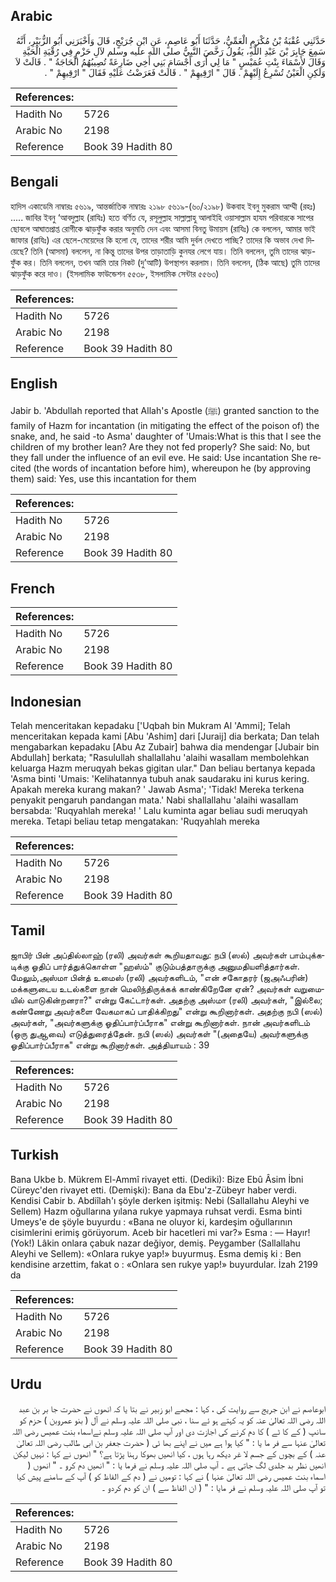 ## Arabic


<div dir="rtl" lang="ar" style={{fontSize:'larger',backgroundColor:'#f8f9fa',padding:20}}>
حَدَّثَنِي عُقْبَةُ بْنُ مُكْرَمٍ الْعَمِّيُّ، حَدَّثَنَا أَبُو عَاصِمٍ، عَنِ ابْنِ جُرَيْجٍ، قَالَ وَأَخْبَرَنِي أَبُو الزُّبَيْرِ، أَنَّهُ سَمِعَ جَابِرَ بْنَ عَبْدِ اللَّهِ، يَقُولُ رَخَّصَ النَّبِيُّ صلى الله عليه وسلم لآلِ حَزْمٍ فِي رُقْيَةِ الْحَيَّةِ وَقَالَ لأَسْمَاءَ بِنْتِ عُمَيْسٍ ‏"‏ مَا لِي أَرَى أَجْسَامَ بَنِي أَخِي ضَارِعَةً تُصِيبُهُمُ الْحَاجَةُ ‏"‏ ‏.‏ قَالَتْ لاَ وَلَكِنِ الْعَيْنُ تُسْرِعُ إِلَيْهِمْ ‏.‏ قَالَ ‏"‏ ارْقِيهِمْ ‏"‏ ‏.‏ قَالَتْ فَعَرَضْتُ عَلَيْهِ فَقَالَ ‏"‏ ارْقِيهِمْ ‏"‏ ‏.‏
</div>
<div style={{backgroundColor:'#f8f9fa',padding:20, marginBottom: 10}}><table> <thead> <tr> <th>References:</th> <th></th> </tr> </thead> <tbody><tr><td>Hadith No</td><td>5726</td></tr><tr><td>Arabic No</td><td>2198</td></tr><tr><td>Reference</td><td>Book 39 Hadith 80</td></tr></tbody></table></div>

## Bengali


<div dir="ltr" lang="bn" style={{fontSize:'larger',backgroundColor:'#f8f9fa',padding:20}}>
হাদিস একাডেমি নাম্বারঃ ৫৬১৯, আন্তর্জাতিক নাম্বারঃ ২১৯৮ ৫৬১৯-(৬০/২১৯৮) উকবাহ ইবনু মুকরাম আম্মী (রহঃ) ..... জাবির ইবনু ‘আবদুল্লাহ (রাযিঃ) হতে বর্ণিত যে, রসূলুল্লাহ সাল্লাল্লাহু আলাইহি ওয়াসাল্লাম হাযম পরিবারকে সাপের ছোবলে আঘাতপ্রাপ্ত রোগীকে ঝাড়ফুঁক করার অনুমতি দেন এবং আসমা বিনতু উমায়স (রাযিঃ) কে বললেন, আমার ভাই জাফার (রাযিঃ) এর ছেলে-মেয়েদের কি হলো যে, তাদের শরীর আমি দুর্বল দেখতে পাচ্ছি? তাদের কি অভাব দেখা দিয়েছে? তিনি (আসমা) বললেন, না কিন্তু তাদের উপর তাড়াতাড়ি কুনযর লেগে যায়। তিনি বললেন, তুমি তাদের ঝাড়-ফুঁক কর। তিনি বললেন, তখন আমি তার নিকট (দু’আটি) উপস্থাপন করলাম। তিনি বললেন, (ঠিক আছে) তুমি তাদের ঝাড়ফুঁক করে দাও। (ইসলামিক ফাউন্ডেশন ৫৫৩৮, ইসলামিক সেন্টার ৫৫৬৩)
</div>
<div style={{backgroundColor:'#f8f9fa',padding:20, marginBottom: 10}}><table> <thead> <tr> <th>References:</th> <th></th> </tr> </thead> <tbody><tr><td>Hadith No</td><td>5726</td></tr><tr><td>Arabic No</td><td>2198</td></tr><tr><td>Reference</td><td>Book 39 Hadith 80</td></tr></tbody></table></div>

## English


<div dir="ltr" lang="en" style={{fontSize:'larger',backgroundColor:'#f8f9fa',padding:20}}>
Jabir b. 'Abdullah reported that Allah's Apostle (ﷺ) granted sanction to the family of Hazm for incantation (in mitigating the effect of the poison of) the snake, and, he said -to Asma' daughter of 'Umais:What is this that I see the children of my brother lean? Are they not fed properly? She said: No, but they fall under the influence of an evil eve. He said: Use incantation She recited (the words of incantation before him), whereupon he (by approving them) said: Yes, use this incantation for them
</div>
<div style={{backgroundColor:'#f8f9fa',padding:20, marginBottom: 10}}><table> <thead> <tr> <th>References:</th> <th></th> </tr> </thead> <tbody><tr><td>Hadith No</td><td>5726</td></tr><tr><td>Arabic No</td><td>2198</td></tr><tr><td>Reference</td><td>Book 39 Hadith 80</td></tr></tbody></table></div>

## French


<div dir="ltr" lang="fr" style={{fontSize:'larger',backgroundColor:'#f8f9fa',padding:20}}>

</div>
<div style={{backgroundColor:'#f8f9fa',padding:20, marginBottom: 10}}><table> <thead> <tr> <th>References:</th> <th></th> </tr> </thead> <tbody><tr><td>Hadith No</td><td>5726</td></tr><tr><td>Arabic No</td><td>2198</td></tr><tr><td>Reference</td><td>Book 39 Hadith 80</td></tr></tbody></table></div>

## Indonesian


<div dir="ltr" lang="id" style={{fontSize:'larger',backgroundColor:'#f8f9fa',padding:20}}>
Telah menceritakan kepadaku ['Uqbah bin Mukram Al 'Ammi]; Telah menceritakan kepada kami [Abu 'Ashim] dari [Juraij] dia berkata; Dan telah mengabarkan kepadaku [Abu Az Zubair] bahwa dia mendengar [Jubair bin Abdullah] berkata; "Rasulullah shallallahu 'alaihi wasallam membolehkan keluarga Hazm meruqyah bekas gigitan ular." Dan beliau bertanya kepada 'Asma binti 'Umais: 'Kelihatannya tubuh anak saudaraku ini kurus kering. Apakah mereka kurang makan? ' Jawab Asma'; 'Tidak! Mereka terkena penyakit pengaruh pandangan mata.' Nabi shallallahu 'alaihi wasallam bersabda: 'Ruqyahlah mereka! ' Lalu kuminta agar beliau sudi meruqyah mereka. Tetapi beliau tetap mengatakan: 'Ruqyahlah mereka
</div>
<div style={{backgroundColor:'#f8f9fa',padding:20, marginBottom: 10}}><table> <thead> <tr> <th>References:</th> <th></th> </tr> </thead> <tbody><tr><td>Hadith No</td><td>5726</td></tr><tr><td>Arabic No</td><td>2198</td></tr><tr><td>Reference</td><td>Book 39 Hadith 80</td></tr></tbody></table></div>

## Tamil


<div dir="ltr" lang="ta" style={{fontSize:'larger',backgroundColor:'#f8f9fa',padding:20}}>
ஜாபிர் பின் அப்தில்லாஹ் (ரலி) அவர்கள் கூறியதாவது: நபி (ஸல்) அவர்கள் பாம்புக்கடிக்கு ஓதிப் பார்த்துக்கொள்ள "ஹஸ்ம்" குடும்பத்தாருக்கு அனுமதியளித்தார்கள். மேலும்,அஸ்மா பின்த் உமைஸ் (ரலி) அவர்களிடம், "என் சகோதரர் (ஜஅஃபரின்) மக்களுடைய உடல்களை நான் மெலிந்திருக்கக் காண்கிறேனே ஏன்? அவர்கள் வறுமையில் வாடுகின்றனரா?" என்று கேட்டார்கள். அதற்கு அஸ்மா (ரலி) அவர்கள், "இல்லை; கண்ணேறு அவர்களை வேகமாகப் பாதிக்கிறது" என்று கூறினார்கள். அதற்கு நபி (ஸல்) அவர்கள், "அவர்களுக்கு ஓதிப்பார்ப்பீராக" என்று கூறினார்கள். நான் அவர்களிடம் (ஒரு துஆவை) எடுத்துரைத்தேன். நபி (ஸல்) அவர்கள் "(அதையே) அவர்களுக்கு ஓதிப்பார்ப்பீராக" என்று கூறினார்கள். அத்தியாயம் : 39
</div>
<div style={{backgroundColor:'#f8f9fa',padding:20, marginBottom: 10}}><table> <thead> <tr> <th>References:</th> <th></th> </tr> </thead> <tbody><tr><td>Hadith No</td><td>5726</td></tr><tr><td>Arabic No</td><td>2198</td></tr><tr><td>Reference</td><td>Book 39 Hadith 80</td></tr></tbody></table></div>

## Turkish


<div dir="ltr" lang="tr" style={{fontSize:'larger',backgroundColor:'#f8f9fa',padding:20}}>
Bana Ukbe b. Mükrem El-Ammî rivayet etti. (Dediki): Bize Ebû Âsim İbni Cüreyc'den rivayet etti. (Demişki): Bana da Ebu'z-Zübeyr haber verdi. Kendisi Cabir b. Abdiîlah'ı şöyle derken işitmiş: Nebi (Sallallahu Aleyhi ve Sellem) Hazm oğullarına yılana rukye yapmaya ruhsat verdi. Esma binti Umeys'e de şöyle buyurdu : «Bana ne oluyor ki, kardeşim oğullarının cisimlerini erimiş görüyorum. Aceb bir hacetleri mi var?» Esma : — Hayır! (Yok!) Lâkin onlara çabuk nazar değiyor, demiş. Peygamber (Sallallahu Aleyhi ve Sellem): «Onlara rukye yap!» buyurmuş. Esma demiş ki : Ben kendisine arzettim, fakat o : «Onlara sen rukye yap!» buyurdular. İzah 2199 da
</div>
<div style={{backgroundColor:'#f8f9fa',padding:20, marginBottom: 10}}><table> <thead> <tr> <th>References:</th> <th></th> </tr> </thead> <tbody><tr><td>Hadith No</td><td>5726</td></tr><tr><td>Arabic No</td><td>2198</td></tr><tr><td>Reference</td><td>Book 39 Hadith 80</td></tr></tbody></table></div>

## Urdu


<div dir="rtl" lang="ur" style={{fontSize:'larger',backgroundColor:'#f8f9fa',padding:20}}>
ابوعاصم نے ابن جریج سے روایت کی ، کہا : مجھے ابو زبیر نے بتا یا کہ انھوں نے حضرت جا بر بن عبد اللہ رضی اللہ تعالیٰ عنہ کو یہ کہتے ہو ئے سنا ، نبی صلی اللہ علیہ وسلم نے آل ( بنو عمروبن ) حزم کو سانپ ( کے کا ٹے ) کا دم کرنے کی اجازت دی اور آپ صلی اللہ علیہ وسلم نےاسماء بنت عمیس رضی اللہ تعالیٰ عنہا سے فر ما یا : " کیا ہوا ہے میں نے اپنے بھا ئی ( حضرت جعفر بن ابی طالب رضی اللہ تعالیٰ عنہ ) کے بچوں کے جسم لا غر دیکھ رہا ہوں ، کیا انھیں بھوکا رہنا پڑتا ہے؟ " انھوں نے کہا : نہیں لیکن انھیں نظر بد جلدی لگ جاتی ہے ۔ آپ صلی اللہ علیہ وسلم نے فرما یا : " انھیں دم کرو ۔ " انھوں ( اسماء بنت عمیس رضی اللہ تعالیٰ عنہا ) نے کہا : تومیں نے ( دم کے الفاظ کو ) آپ کے سامنے پیش کیا تو آپ صلی اللہ علیہ وسلم نے فر مایا : " ( ان الفاظ سے ) ان کو دم کردو ۔
</div>
<div style={{backgroundColor:'#f8f9fa',padding:20, marginBottom: 10}}><table> <thead> <tr> <th>References:</th> <th></th> </tr> </thead> <tbody><tr><td>Hadith No</td><td>5726</td></tr><tr><td>Arabic No</td><td>2198</td></tr><tr><td>Reference</td><td>Book 39 Hadith 80</td></tr></tbody></table></div>